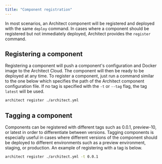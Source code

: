 ```yaml
---
title: "Component registration"
---
```


In most scenarios, an Architect component will be registered and deployed with
the same `deploy` command. In cases where a component should be registered but
not immediately deployed, Architect provides the `register` command.

## Registering a component

Registering a component will push a component's configuration and Docker image
to the Architect Cloud. The component will then be ready to be deployed at any
time. To register a component, just run a command similar to the one below which
specifies the path of the Architect component configuration file. If no tag is
specified with the `-t` or `--tag` flag, the tag `latest` will be used.

```sh
architect register ./architect.yml
```

## Tagging a component

Components can be registered with different tags such as 0.0.1, preview-10, or
latest in order to differentiate between versions. Tagging components is
especially useful in cases where different versions of the component should be
deployed to different environments such as a preview environment, staging, or
production. An example of registering with a tag is below.

```sh
architect register ./architect.yml -t 0.0.1
```
